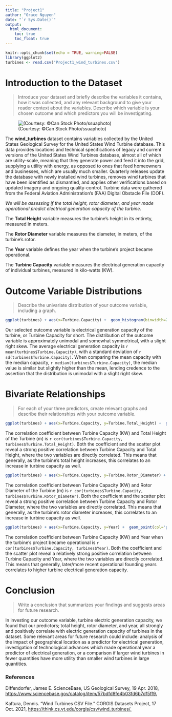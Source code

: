 ```yaml
---
title: "Project1"
author: "Grace Nguyen"
date: "`r Sys.Date()`"
output: 
  html_document:
    toc: true
    toc_float: true
---
```


```r
knitr::opts_chunk$set(echo = TRUE, warning=FALSE)
library(ggplot2)
turbines <- read.csv("Project1_wind_turbines.csv")
```

# **Introduction to the Dataset**
> Introduce your dataset and briefly describe the variables it contains, how it was collected, and any relevant background to give your reader context about the variables. Describe which variable is your chosen outcome and which predictors you will be investigating.

![(Courtesy: ©Can Stock Photo/ssuaphoto)](windturbines.jpeg)

The __wind_turbines__ dataset contains variables collected by the United States Geological Survey for the United States Wind Turbine database. This data provides locations and technical specifications of legacy and current versions of the United States Wind Turbines database, almost all of which are utility-scale, meaning that they generate power and feed it into the grid, supplying a utility with energy, as opposed to ones that feed homeowners and businesses, which are usually much smaller. Quarterly releases update the database with newly installed wind turbines, removes wind turbines that have been identified as dismantled, and applies other verifications based on updated imagery and ongoing quality-control. Turbine data were gathered from the Federal Aviation Administration's (FAA) Digital Obstacle File (DOF).

*We will be assessing if the total height, rotor diameter, and year made operational predict electrical generation capacity of the turbine.*

The **Total Height** variable measures the turbine's height in its entirety, measured in meters.

The **Rotor Diameter** variable measures the diameter, in meters, of the turbine's rotor.

The **Year** variable defines the year when the turbine's project became operational.

The **Turbine Capacity** variable measures the electrical generation capacity of individual turbines, measured in kilo-watts (KW).

# **Outcome Variable Distributions**
> Describe the univariate distribution of your outcome variable, including a graph.

```r
ggplot(turbines) + aes(x=Turbine.Capacity) +  geom_histogram(binwidth=200, col='black', fill="#43a2ca") + xlab('Turbine Capacity (kilo-watts)') + ylab("Frequency") + xlim(0, 5000) + ggtitle('Univariate Distribution of Turbine Capacity') + theme_classic() #outcome variable/DV is turbine capacity
```

Our selected outcome variable is electrical generation capacity of the turbine, or Turbine Capacity for short. The distribution of the outcome variable is approximately unimodal and somewhat symmetrical, with a slight right skew. The average electrical generation capacity is `r mean(turbines$Turbine.Capacity)`, with a standard deviation of `r sd(turbines$Turbine.Capacity)`. When comparing the mean capacity with the median capacity, `r median(turbines$Turbine.Capacity)`, the median value is similar but slightly higher than the mean, lending credence to the assertion that the distribution is unimodal with a slight right skew.

# **Bivariate Relationships**
> For each of your three predictors, create relevant graphs and describe their relationships with your outcome variable.

```r
ggplot(turbines) + aes(x=Turbine.Capacity, y=Turbine.Total_Height) +  geom_point(col='green') + xlab('Turbine Capacity (kilo-watts)') + ylab("Total Turbine Height (meters)") + ggtitle('Distribution of Turbine Capacity and Total Height') + theme_classic() #outcome variable/DV is turbine capacity
```

The correlation coefficient between Turbine Capacity (KW) and Total Height of the Turbine (m) is `r cor(turbines$Turbine.Capacity, turbines$Turbine.Total_Height)`. Both the coefficient and the scatter plot reveal a strong positive correlation between Turbine Capacity and Total Height, where the two variables are directly correlated. This means that generally, as the turbine's total height increases, this correlates to an increase in turbine capacity as well.

```r
ggplot(turbines) + aes(x=Turbine.Capacity, y=Turbine.Rotor_Diameter) +  geom_point(col='blue') + xlab('Turbine Capacity (kilo-watts)') + ylab("Rotor Diameter") + ggtitle('Distribution of Turbine Capacity and Rotor Diameter') + theme_classic()
```

The correlation coefficient between Turbine Capacity (KW) and Rotor Diameter of the Turbine (m) is `r cor(turbines$Turbine.Capacity, turbines$Turbine.Rotor_Diameter)`. Both the coefficient and the scatter plot reveal a strong positive correlation between Turbine Capacity and Rotor Diameter, where the two variables are directly correlated. This means that generally, as the turbine's rotor diameter increases, this correlates to an increase in turbine capacity as well.

```r
ggplot(turbines) + aes(x=Turbine.Capacity, y=Year) +  geom_point(col='purple') + xlab('Turbine Capacity (kilo-watts)') + ylab("Year First Made Operational") + ggtitle('Distribution of Turbine Capacity and Operational Year') + theme_classic()
```

The correlation coefficient between Turbine Capacity (KW) and Year when the turbine's project became operational is `r cor(turbines$Turbine.Capacity, turbines$Year)`. Both the coefficient and the scatter plot reveal a relatively strong positive correlation between Turbine Capacity and Year, where the two variables are directly correlated. This means that generally, later/more recent operational founding years correlates to higher turbine electrical generation capacity.

# **Conclusion**
> Write a conclusion that summarizes your findings and suggests areas for future research.

In investing our outcome variable, turbine electric generation capacity, we found that our predictors; total height, rotor diameter, and year, all strongly and positively correlate with electric generation capacity of turbines in the dataset. Some relevant areas for future research could include: analysis of the impact of geographical location as a predictor for electrical generation, investigation of technological advances which made operational year a predictor of electrical generation, or a comparison if larger wind turbines in fewer quantities have more utility than smaller wind turbines in large quantities.

### **References**

Diffendorfer, James E. ScienceBase, US Geological Survey, 19 Apr. 2018, [https://www.sciencebase.gov/catalog/item/57bdfd8fe4b03fd6b7df5ff9.](https://www.sciencebase.gov/catalog/item/57bdfd8fe4b03fd6b7df5ff9)

Kaftura, Dennis. “Wind Turbines CSV File.” CORGIS Datasets Project, 17 Oct. 2021, [https://think.cs.vt.edu/corgis/csv/wind_turbines/.](https://think.cs.vt.edu/corgis/csv/wind_turbines/)